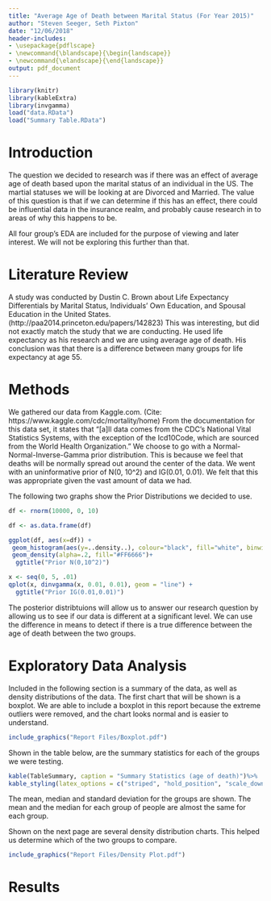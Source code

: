 ```yaml
---
title: "Average Age of Death between Marital Status (For Year 2015)"
author: "Steven Seeger, Seth Pixton"
date: "12/06/2018"
header-includes:
- \usepackage{pdflscape}
- \newcommand{\blandscape}{\begin{landscape}}
- \newcommand{\elandscape}{\end{landscape}}
output: pdf_document
---
```


```r
library(knitr)
library(kableExtra)
library(invgamma)
load("data.RData")
load("Summary Table.RData")
```


# Introduction

The question we decided to research was if there was an effect of average age of death based upon the marital status of an individual in the US. The martial statuses we will be looking at are Divorced and Married. The value of this question is that if we can determine if this has an effect, there could be influential data in the insurance realm, and probably cause research in to areas of why this happens to be.

All four group's EDA are included for the purpose of viewing and later interest. We will not be exploring this further than that.

# Literature Review

A study was conducted by Dustin C. Brown about Life Expectancy Differentials by Marital Status, Individuals’ Own Education, and Spousal Education in the United States. (http://paa2014.princeton.edu/papers/142823) This was interesting, but did not exactly match the study that we are conducting. He used life expectancy as his research and we are using average age of death. His conclusion was that there is a difference between many groups for life expectancy at age 55.

# Methods

We gathered our data from Kaggle.com. (Cite: https://www.kaggle.com/cdc/mortality/home) From the documentation for this data set, it states that "[a]ll data comes from the CDC’s National Vital Statistics Systems, with the exception of the Icd10Code, which are sourced from the World Health Organization." We choose to go with a Normal-Normal-Inverse-Gamma prior distribution. This is because we feel that deaths will be normally spread out around the center of the data. We went with an uninformative prior of N(0, 10^2) and IG(0.01, 0.01). We felt that this was appropriate given the vast amount of data we had.

The following two graphs show the Prior Distributions we decided to use.

```r
df <- rnorm(10000, 0, 10)

df <- as.data.frame(df)

ggplot(df, aes(x=df)) + 
 geom_histogram(aes(y=..density..), colour="black", fill="white", binwidth = 1)+
 geom_density(alpha=.2, fill="#FF6666")+
  ggtitle("Prior N(0,10^2)")

x <- seq(0, 5, .01)
qplot(x, dinvgamma(x, 0.01, 0.01), geom = "line") +
  ggtitle("Prior IG(0.01,0.01)")
```

The posterior distribtuions will allow us to answer our research question by allowing us to see if our data is different at a significant level. We can use the difference in means to detect if there is a true difference between the age of death between the two groups.

# Exploratory Data Analysis

Included in the following section is a summary of the data, as well as density distributions of the data. The first chart that will be shown is a boxplot. We are able to include a boxplot in this report because the extreme outliers were removed, and the chart looks normal and is easier to understand.

\blandscape

```r
include_graphics("Report Files/Boxplot.pdf")
```

\elandscape

Shown in the table below, are the summary statistics for each of the groups we were testing.

```r
kable(TableSummary, caption = "Summary Statistics (age of death)")%>%
kable_styling(latex_options = c("striped", "hold_position", "scale_down"))
```

The mean, median and standard deviation for the groups are shown. The mean and the median for each group of people are almost the same for each group.

Shown on the next page are several density distribution charts. This helped us determine which of the two groups to compare.

\newpage
\blandscape

```r
include_graphics("Report Files/Density Plot.pdf")
```

\elandscape

# Results